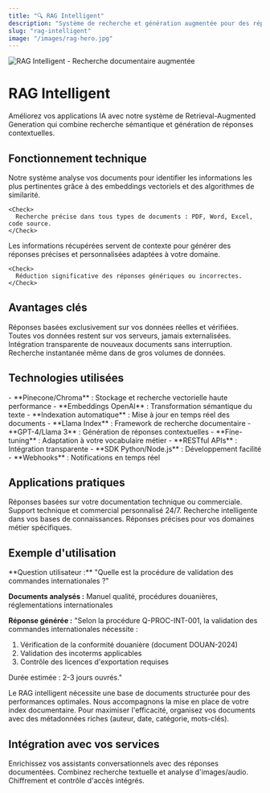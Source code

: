 ---
title: "🔍 RAG Intelligent"
description: "Système de recherche et génération augmentée pour des réponses contextuelles et précises"
slug: "rag-intelligent"
image: "/images/rag-hero.jpg"
---

<Frame>
  <img src="/images/rag-hero.jpg" alt="RAG Intelligent - Recherche documentaire augmentée" />
</Frame>

# RAG Intelligent

Améliorez vos applications IA avec notre système de Retrieval-Augmented Generation qui combine recherche sémantique et génération de réponses contextuelles.

## Fonctionnement technique

<AccordionGroup>
  <Accordion title="Recherche sémantique avancée">
    Notre système analyse vos documents pour identifier les informations les plus pertinentes grâce à des embeddings vectoriels et des algorithmes de similarité.

    <Check>
      Recherche précise dans tous types de documents : PDF, Word, Excel, code source.
    </Check>
  </Accordion>

  <Accordion title="Génération augmentée contextuelle">
    Les informations récupérées servent de contexte pour générer des réponses précises et personnalisées adaptées à votre domaine.

    <Check>
      Réduction significative des réponses génériques ou incorrectes.
    </Check>
  </Accordion>
</AccordionGroup>

## Avantages clés

<CardGroup cols={2}>
  <Card title="Précision garantie" icon="target">
    Réponses basées exclusivement sur vos données réelles et vérifiées.
  </Card>
  <Card title="Sécurité maximale" icon="shield">
    Toutes vos données restent sur vos serveurs, jamais externalisées.
  </Card>
  <Card title="Mises à jour automatiques" icon="sync">
    Intégration transparente de nouveaux documents sans interruption.
  </Card>
  <Card title="Performance optimisée" icon="zap">
    Recherche instantanée même dans de gros volumes de données.
  </Card>
</CardGroup>

## Technologies utilisées

<Tabs>
  <Tab title="Base vectorielle">
    - **Pinecone/Chroma** : Stockage et recherche vectorielle haute performance
    - **Embeddings OpenAI** : Transformation sémantique du texte
    - **Indexation automatique** : Mise à jour en temps réel des documents
  </Tab>

  <Tab title="Modèles IA">
    - **Llama Index** : Framework de recherche documentaire
    - **GPT-4/Llama 3** : Génération de réponses contextuelles
    - **Fine-tuning** : Adaptation à votre vocabulaire métier
  </Tab>

  <Tab title="APIs & Intégration">
    - **RESTful APIs** : Intégration transparente
    - **SDK Python/Node.js** : Développement facilité
    - **Webhooks** : Notifications en temps réel
  </Tab>
</Tabs>

## Applications pratiques

<Steps>
  <Step title="Chatbots spécialisés">
    Réponses basées sur votre documentation technique ou commerciale.
  </Step>
  <Step title="Assistants virtuels">
    Support technique et commercial personnalisé 24/7.
  </Step>
  <Step title="Analyse documentaire">
    Recherche intelligente dans vos bases de connaissances.
  </Step>
  <Step title="Systèmes experts">
    Réponses précises pour vos domaines métier spécifiques.
  </Step>
</Steps>

## Exemple d'utilisation

<Expandable title="Voir un exemple concret">
  **Question utilisateur :** "Quelle est la procédure de validation des commandes internationales ?"

  **Documents analysés :** Manuel qualité, procédures douanières, réglementations internationales

  **Réponse générée :**
  "Selon la procédure Q-PROC-INT-001, la validation des commandes internationales nécessite :
  1. Vérification de la conformité douanière (document DOUAN-2024)
  2. Validation des incoterms applicables
  3. Contrôle des licences d'exportation requises

  Durée estimée : 2-3 jours ouvrés."
</Expandable>

<Note>
Le RAG intelligent nécessite une base de documents structurée pour des performances optimales. Nous accompagnons la mise en place de votre index documentaire.
</Note>

<Tip>
Pour maximiser l'efficacité, organisez vos documents avec des métadonnées riches (auteur, date, catégorie, mots-clés).
</Tip>

## Intégration avec vos services

<CardGroup cols={3}>
  <Card title="Chatbot IA" icon="message-circle" href="/chatbot-ia">
    Enrichissez vos assistants conversationnels avec des réponses documentées.
  </Card>
  <Card title="Analyse multimodale" icon="eye" href="/analyse-multimodale">
    Combinez recherche textuelle et analyse d'images/audio.
  </Card>
  <Card title="Sécurité" icon="shield" href="/security">
    Chiffrement et contrôle d'accès intégrés.
  </Card>
</CardGroup>
